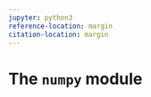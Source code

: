 ```yaml
---
jupyter: python3
reference-location: margin
citation-location: margin
---
```


# The `numpy` module
